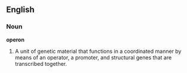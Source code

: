 ==English==

===Noun===

'''operon'''

#A unit of genetic material that functions in a coordinated manner by means of an operator, a promoter, and structural genes that are transcribed together.